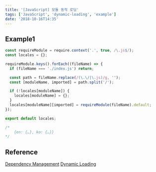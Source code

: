 ```yaml
---
title: '[JavaScript] 모듈 동적 로딩'
tags: ['JavaScript', 'dynamic-loading', 'example']
date: '2018-10-16T14:35'
---
```


<!--truncate-->

## Example1

```javascript
const requireModule = require.context('.', true, /\.js$/);
const locales = {};

requireModule.keys().forEach((fileName) => {
  if (fileName === './index.js') return;

  const path = fileName.replace(/(\.\/|\.js)/g, '');
  const [moduleName, imported] = path.split('/');

  if (!locales[moduleName]) {
    locales[moduleName] = {};
  }
  locales[moduleName][imported] = requireModule(fileName).default;
});

export default locales;

/*
	{en: {…}, ko: {…}}
*/
```

## Reference

[Dependency Management](https://webpack.js.org/guides/dependency-management/)
[Dynamic Loading](https://survivejs.com/webpack/techniques/dynamic-loading/)
